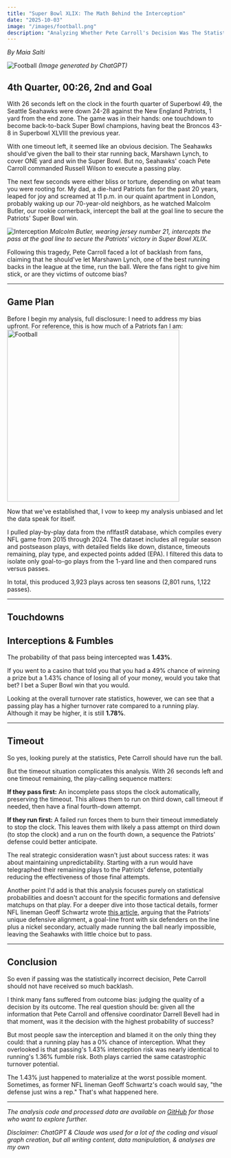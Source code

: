 ```yaml
---
title: "Super Bowl XLIX: The Math Behind the Interception"
date: "2025-10-03"
image: "/images/football.png"
description: "Analyzing Whether Pete Carroll's Decision Was The Statistically Correct One"
---
```


*By Maia Salti*

![Football](/images/football.png)
*(Image generated by ChatGPT)*

## 4th Quarter, 00:26, 2nd and Goal

With 26 seconds left on the clock in the fourth quarter of Superbowl 49, the Seattle Seahawks were down 24-28 against the New England Patriots, 1 yard from the end zone. The game was in their hands: one touchdown to become back-to-back Super Bowl champions, having beat the Broncos 43-8 in Superbowl XLVIII the previous year.

With one timeout left, it seemed like an obvious decision. The Seahawks should've given the ball to their star running back, Marshawn Lynch, to cover ONE yard and win the Super Bowl. But no, Seahawks' coach Pete Carroll commanded Russell Wilson to execute a passing play. 

The next few seconds were either bliss or torture, depending on what team you were rooting for. My dad, a die-hard Patriots fan for the past 20 years, leaped for joy and screamed at 11 p.m. in our quaint apartment in London, probably waking up our 70-year-old neighbors, as he watched Malcolm Butler, our rookie cornerback, intercept the ball at the goal line to secure the Patriots' Super Bowl win.

![Interception](/images/interception.jpg)
*Malcolm Butler, wearing jersey number 21, intercepts the pass at the goal line to secure the Patriots' victory in Super Bowl XLIX.*

Following this tragedy, Pete Carroll faced a lot of backlash from fans, claiming that he should've let Marshawn Lynch, one of the best running backs in the league at the time, run the ball. Were the fans right to give him stick, or are they victims of outcome bias?

---

## Game Plan

Before I begin my analysis, full disclosure: I need to address my bias upfront. For reference, this is how much of a Patriots fan I am:
<img src="/images/numberonefan.jpg" alt="Football" width="400" />

Now that we've established that, I vow to keep my analysis unbiased and let the data speak for itself. 

I pulled play-by-play data from the nflfastR database, which compiles every NFL game from 2015 through 2024. The dataset includes all regular season and postseason plays, with detailed fields like down, distance, timeouts remaining, play type, and expected points added (EPA). I filtered this data to isolate only goal-to-go plays from the 1-yard line and then compared runs versus passes. 

In total, this produced 3,923 plays across ten seasons (2,801 runs, 1,122 passes).

---

## Touchdowns

<TouchdownRateChart />

## Interceptions & Fumbles

<InterceptionRateChart />

The probability of that pass being intercepted was **1.43%**. 

If you went to a casino that told you that you had a 49% chance of winning a prize but a 1.43% chance of losing all of your money, would you take that bet? I bet a Super Bowl win that you would.

<FumbleRateChart />

<TurnoverRateChart />

Looking at the overall turnover rate statistics, however, we can see that a passing play has a higher turnover rate compared to a running play. Although it may be higher, it is still **1.78%**.

---

## Timeout

So yes, looking purely at the statistics, Pete Carroll should have run the ball.

But the timeout situation complicates this analysis. With 26 seconds left and one timeout remaining, the play-calling sequence matters:

**If they pass first:** An incomplete pass stops the clock automatically, preserving the timeout. This allows them to run on third down, call timeout if needed, then have a final fourth-down attempt.

**If they run first:** A failed run forces them to burn their timeout immediately to stop the clock. This leaves them with likely a pass attempt on third down (to stop the clock) and a run on the fourth down, a sequence the Patriots' defense could better anticipate.

The real strategic consideration wasn't just about success rates: it was about maintaining unpredictability. Starting with a run would have telegraphed their remaining plays to the Patriots' defense, potentially reducing the effectiveness of those final attempts.

Another point I'd add is that this analysis focuses purely on statistical probabilities and doesn't account for the specific formations and defensive matchups on that play. For a deeper dive into those tactical details, former NFL lineman Geoff Schwartz wrote <u>[this article,](https://www.sbnation.com/nfl/2018/6/5/17426540/seahawks-patriots-super-bowl-49-malcolm-butler-interception-run-the-dang-ball)</u> arguing that the Patriots' unique defensive alignment, a goal-line front with six defenders on the line plus a nickel secondary, actually made running the ball nearly impossible, leaving the Seahawks with little choice but to pass.

---

## Conclusion

So even if passing was the statistically incorrect decision, Pete Carroll should not have received so much backlash.

I think many fans suffered from outcome bias: judging the quality of a decision by its outcome. The real question should be: given all the information that Pete Carroll and offensive coordinator Darrell Bevell had in that moment, was it the decision with the highest probability of success?

But most people saw the interception and blamed it on the only thing they could: that a running play has a 0% chance of interception. What they overlooked is that passing's 1.43% interception risk was nearly identical to running's 1.36% fumble risk. Both plays carried the same catastrophic turnover potential.

The 1.43% just happened to materialize at the worst possible moment. Sometimes, as former NFL lineman Geoff Schwartz's coach would say, "the defense just wins a rep." That's what happened here.

---

*The analysis code and processed data are available on <u>[GitHub](https://github.com/maiasalti/data-by-maia/tree/main/src/data/SB-49)</u> for those who want to explore further.*

*Disclaimer: ChatGPT & Claude was used for a lot of the coding and visual graph creation, but all writing content, data manipulation, & analyses are my own*
